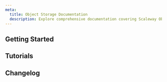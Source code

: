 ```yaml
---
meta:
  title: Object Storage Documentation
  description: Explore comprehensive documentation covering Scaleway Object Storage features and usage.
---
```


<ProductHeader
   productName="Object Storage"
   productLogo="objectStorage"
   description="Object Storage allows you to store and access data from the Scaleway console and Amazon S3-compatible clients."
   url="/object-storage/quickstart"
   label="Object Storage Quickstart"
/>

## Getting Started

<Grid>
    <SummaryCard
        title="Quickstart"
        icon="rocket"
        description="Learn the basics of Object Storage in a few simple steps."
        label="View Quickstart"
        url="/object-storage/quickstart/"
    />
    <SummaryCard
        title="Concepts"
        icon="info"
        description="Core concepts that give you a better understanding of Object Storage."
        label="View Concepts"
        url="/object-storage/concepts/"
    />
    <SummaryCard
        title="How-Tos"
        icon="help-circle-outline"
        description="Learn how to use Object Storage using the Scaleway console."
        label="View How-Tos"
        url="/object-storage/how-to/"
    />
    <SummaryCard
        title="Additional Content"
        icon="book-open-outline"
        description="Go further with detailed, in-depth information on Object Storage."
        label="View Additional Content"
        url="/object-storage/reference-content/"
    />
</Grid>


## Tutorials

<Grid>
    <Card
        title="Optimizing your Object Storage performance"
        url="/object-storage/reference-content/optimize-object-storage-performance/"
        label="Read more"
    />
    <Card
        title="Setting up an Nginx reverse proxy with Object Storage"
        url="/tutorials/setup-nginx-reverse-proxy-s3/"
        label="Read more"
    />
    <Card
        title="Migrating Object Storage data with Minio client"
        url="/tutorials/migrate-data-minio-client/"
        label="Read more"
    />
    <Card
        title="Aborting incomplete multipart uploads with Minio client"
        url="/tutorials/abort-multipart-upload-minio/"
        label="Read more"
    />
</Grid>


<ClickableBanner
    productLogo="cli"
    title="Object Storage API"
    description="Manage Object Storage using the Amazon S3 API."
    url="/object-storage/api-cli/using-api-call-list/"
    label="Go to Object Storage API documentation"
/>

## Changelog

<ChangelogList
    productName="object-storage"
    numberOfChanges={3}
/>
